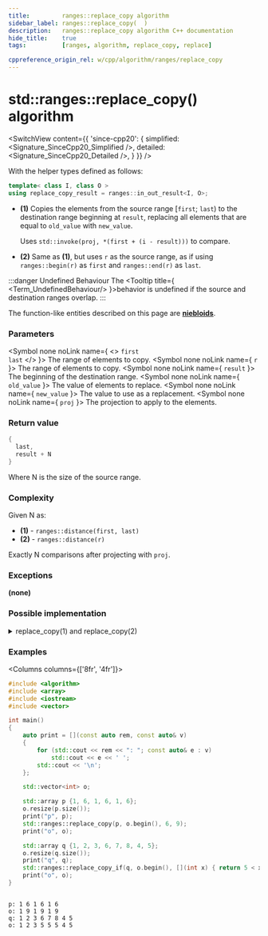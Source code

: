 ```yaml
---
title:         ranges::replace_copy algorithm
sidebar_label: ranges::replace_copy(  )
description:   ranges::replace_copy algorithm C++ documentation
hide_title:    true
tags:          [ranges, algorithm, replace_copy, replace]

cppreference_origin_rel: w/cpp/algorithm/ranges/replace_copy
---
```



<!-- Terms -->

<!----------------- Codes ---------------------->


# std::ranges::replace_copy() algorithm

<SwitchView content={{
	'since-cpp20': {
		simplified:	<Signature_SinceCpp20_Simplified />,
		detailed:	<Signature_SinceCpp20_Detailed />,
	}
}} />

With the helper types defined as follows:
```cpp
template< class I, class O >
using replace_copy_result = ranges::in_out_result<I, O>;
```

- **(1)** Copies the elements from the source range [`first`; `last`) to the destination range beginning at `result`, replacing all elements that are equal to `old_value` with `new_value`.

  Uses `std::invoke(proj, *(first + (i - result)))` to compare.

- **(2)** Same as **(1)**, but uses `r` as the source range, as if using `ranges::begin(r)` as `first` and `ranges::end(r)` as `last`.

:::danger Undefined Behaviour
The <Tooltip title={ <Term_UndefinedBehaviour/> }>behavior is undefined</Tooltip> if the source and destination ranges overlap.
:::

The function-like entities described on this page are [**niebloids**](#).

### Parameters

<SymbolTable>

  <Symbol none noLink name={ <> <code>first</code> <br/> <code>last</code> </> }>
    The range of elements to copy.
  </Symbol>
  <Symbol none noLink name={ <code>r</code> }>
    The range of elements to copy.
  </Symbol>
  <Symbol none noLink name={ <code>result</code> }>
    The beginning of the destination range.
  </Symbol>
  <Symbol none noLink name={ <code>old_value</code> }>
    The value of elements to replace.
  </Symbol>
  <Symbol none noLink name={ <code>new_value</code> }>
    The value to use as a replacement.
  </Symbol>
  <Symbol none noLink name={ <code>proj</code> }>
    The projection to apply to the elements.
  </Symbol>

</SymbolTable>

### Return value

```cpp
{
  last,
  result + N
}
```
Where N is the size of the source range.

### Complexity

Given N as:
 - **(1)** - `ranges::distance(first, last)`
 - **(2)** - `ranges::distance(r)`

Exactly N comparisons after projecting with `proj`.

### Exceptions

**(none)**

### Possible implementation

<details>
<summary>replace_copy(1) and replace_copy(2)</summary>

```cpp
struct replace_copy_fn
{
    template<std::input_iterator I, std::sentinel_for<I> S, class T1, class T2,
             std::output_iterator<const T2&> O, class Proj = std::identity>
    requires std::indirectly_copyable<I, O> &&
             std::indirect_binary_predicate<ranges::equal_to,
                 std::projected<I, Proj>, const T1*>
    constexpr ranges::replace_copy_result<I, O>
        operator()(I first, S last, O result, const T1& old_value, const T2& new_value,
                   Proj proj = {}) const
    {
        for (; first != last; ++first, ++result)
            *result = (std::invoke(proj, *first) == old_value) ? new_value : *first;
        return {std::move(first), std::move(result)};
    }

    template<ranges::input_range R, class T1, class T2,
             std::output_iterator<const T2&> O, class Proj = std::identity>
    requires std::indirectly_copyable<ranges::iterator_t<R>, O> &&
             std::indirect_binary_predicate<ranges::equal_to,
                 std::projected<ranges::iterator_t<R>, Proj>, const T1*>
    constexpr ranges::replace_copy_result<ranges::borrowed_iterator_t<R>, O>
        operator()(R&& r, O result, const T1& old_value, const T2& new_value,
                   Proj proj = {}) const
    {
        return (*this)(ranges::begin(r), ranges::end(r), std::move(result),
                       old_value, new_value, std::move(proj));
    }
};

inline constexpr replace_copy_fn replace_copy {};
```

</details>

### Examples

<Columns columns={['8fr', '4fr']}>
<div>

```cpp title='Main.cpp' showLineNumbers
#include <algorithm>
#include <array>
#include <iostream>
#include <vector>

int main()
{
    auto print = [](const auto rem, const auto& v)
    {
        for (std::cout << rem << ": "; const auto& e : v)
            std::cout << e << ' ';
        std::cout << '\n';
    };

    std::vector<int> o;

    std::array p {1, 6, 1, 6, 1, 6};
    o.resize(p.size());
    print("p", p);
    std::ranges::replace_copy(p, o.begin(), 6, 9);
    print("o", o);

    std::array q {1, 2, 3, 6, 7, 8, 4, 5};
    o.resize(q.size());
    print("q", q);
    std::ranges::replace_copy_if(q, o.begin(), [](int x) { return 5 < x; }, 5);
    print("o", o);
}
```

</div>
<div>

```plaintext title="Output"

p: 1 6 1 6 1 6 
o: 1 9 1 9 1 9 
q: 1 2 3 6 7 8 4 5 
o: 1 2 3 5 5 5 4 5
```

</div>
</Columns>
